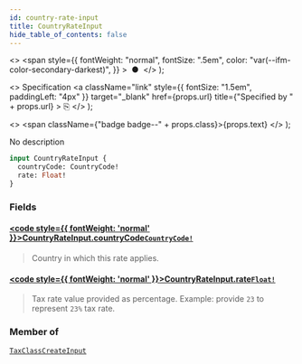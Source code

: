 ```yaml
---
id: country-rate-input
title: CountryRateInput
hide_table_of_contents: false
---
```


  <>
    <span
      style={{
        fontWeight: "normal",
        fontSize: ".5em",
        color: "var(--ifm-color-secondary-darkest)",
      }}
    >
      &nbsp;●&nbsp;
    </span>
  </>
);

  <>
    Specification
    <a
      className="link"
      style={{ fontSize: "1.5em", paddingLeft: "4px" }}
      target="\_blank"
      href={props.url}
      title={"Specified by " + props.url}
    >
      ⎘
    </a>
  </>
);

  <>
    <span className={"badge badge--" + props.class}>{props.text}</span>
  </>
);

No description

```graphql
input CountryRateInput {
  countryCode: CountryCode!
  rate: Float!
}
```

### Fields

#### [<code style={{ fontWeight: 'normal' }}>CountryRateInput.<b>countryCode</b></code>](#)<Bullet />[`CountryCode!`](../../../storefront/miscellaneous/enums/country-code) <Badge class="secondary" text="non-null"/> <Badge class="secondary" text="enum"/>

> Country in which this rate applies.

#### [<code style={{ fontWeight: 'normal' }}>CountryRateInput.<b>rate</b></code>](#)<Bullet />[`Float!`](../../../storefront/miscellaneous/scalars/float) <Badge class="secondary" text="non-null"/> <Badge class="secondary" text="scalar"/>

> Tax rate value provided as percentage. Example: provide `23` to represent `23%` tax rate.

### Member of

[`TaxClassCreateInput`](../../../storefront/taxes/inputs/tax-class-create-input) <Badge class="secondary" text="input"/>
